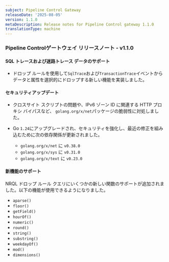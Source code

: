 ```yaml
---
subject: Pipeline Control Gateway
releaseDate: '2025-08-05'
version: 1.1.0
metaDescription: Release notes for Pipeline Control gateway 1.1.0
translationType: machine
---
```


### Pipeline Controlゲートウェイ リリースノート - v1.1.0

#### SQL トレースおよび迷路トレース データのサポート

* ドロップ ルールを使用して`SqlTrace`および`TransactionTrace`イベントからデータと属性を選択的にドロップする新しい機能を実装しました。

#### セキュリティアップデート

* クロスサイト スクリプトの問題や、IPv6 ゾーン ID に関連する HTTP プロキシ バイパスなど、 `golang.org/x/net`パッケージの脆弱性に対処しました。

* Go `1.24`にアップグレードされ、セキュリティを強化し、最近の修正を組み込むために次の依存関係が更新されました。

  * `golang.org/x/net` に `v0.38.0`
  * `golang.org/x/sys` に `v0.31.0`
  * `golang.org/x/text` に `v0.23.0`

#### 新機能のサポート

NRQL ドロップ ルール クエリにいくつかの新しい関数のサポートが追加されました。以下の機能が使用できるようになりました。

* `aparse()`
* `floor()`
* `getField()`
* `hourOf()`
* `numeric()`
* `round()`
* `string()`
* `substring()`
* `weekdayOf()`
* `mod()`
* `dimensions()`